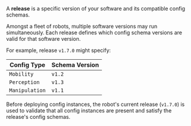A **release** is a specific version of your software and its compatible config schemas.

Amongst a fleet of robots, multiple software versions may run simultaneously. Each release defines which config schema versions are valid for that software version.

For example, release `v1.7.0` might specify:

| **Config Type** | **Schema Version** |
|----------------|-------------------|
| `Mobility`       | `v1.2`            |
| `Perception`   | `v1.3`            |
| `Manipulation` | `v1.1`            |

Before deploying config instances, the robot's current release (`v1.7.0`) is used to validate that all config instances are present and satisfy the release's config schemas.